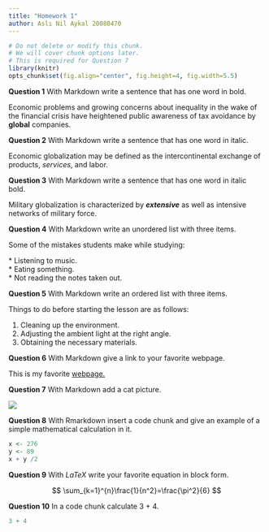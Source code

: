 ```yaml
---
title: "Homework 1"
author: Aslı Nil Aykal 20080470
---
```


```r
# Do not delete or modify this chunk.
# We will cover chunk options later.
# This is required for Question 7
library(knitr)
opts_chunk$set(fig.align="center", fig.height=4, fig.width=5.5)
```

**Question 1** With Markdown write a sentence that has one word in bold.

Economic problems and growing concerns about inequality in the wake of the financial crisis have heightened public awareness of tax avoidance by **global** companies.

**Question 2** With Markdown write a sentence that has one word in italic.

Economic globalization may be defined as the intercontinental exchange of products, *services*, and labor.

**Question 3** With Markdown write a sentence that has one word in italic bold.

Military globalization is characterized by ***extensive*** as well as intensive networks of military force.

**Question 4** With Markdown write an unordered list with three items.

Some of the mistakes students make while studying:

\* Listening to music.<br> \* Eating something.<br> \* Not reading the notes taken out.<br>

**Question 5** With Markdown write an ordered list with three items.

Things to do before starting the lesson are as follows:

1.  Cleaning up the environment.<br>
2.  Adjusting the ambient light at the right angle.<br>
3.  Obtaining the necessary materials.<br>

**Question 6** With Markdown give a link to your favorite webpage.

This is my favorite [webpage.](https://www.youtube.com/)

**Question 7** With Markdown add a cat picture.

![](images/indir-01.jpg)

**Question 8** With Rmarkdown insert a code chunk and give an example of a simple mathematical calculation in it.

```r
x <- 276
y <- 89
x + y /2
```

**Question 9** With $LaTeX$ write your favorite equation in block form.

$$
\sum_{k=1}^{n}\frac{1}{n^2}=\frac{\pi^2}{6}
$$

**Question 10** In a code chunk calculate 3 + 4.

```r
3 + 4
```
